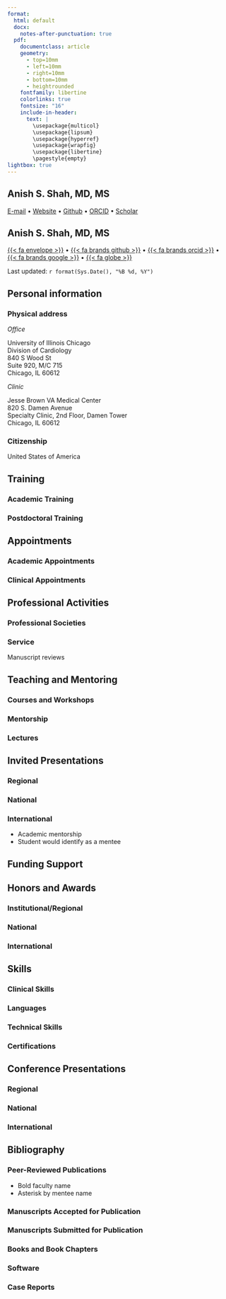 ```yaml
---
format:
  html: default
  docx:
    notes-after-punctuation: true
  pdf:
    documentclass: article
    geometry:
      - top=10mm
      - left=10mm
      - right=10mm
      - bottom=10mm
      - heightrounded
    fontfamily: libertine
    colorlinks: true
    fontsize: "16"
    include-in-header:
      text: |
        \usepackage{multicol}
        \usepackage{lipsum}
        \usepackage{hyperref}
        \usepackage{wrapfig}
        \usepackage{libertine}
        \pagestyle{empty}
lightbox: true
---
```


<!-- Title -->

::: {.content-visible when-format="pdf"}
\begin{huge}\begin{center}{\bf Anish S. Shah, MD, MS}\end{center}\end{huge}

\begin{center}
\href{mailto:ashah282@uic.edu}{E-mail} $\bullet$
\href{https:/shah-in-boots.github.io}{Website} $\bullet$
\href{https:/github.com/shah-in-boots}{Github} $\bullet$
\href{https://orcid.org/0000-0002-9729-1558}{ORCID} $\bullet$
\href{https://scholar.google.com/citations?hl=en&user=jFGiIJMAAAAJ}{Scholar}
\end{center}
:::

::: {.content-visible when-format="docx"}

# Anish S. Shah, MD, MS 

[E-mail](mailto:ashah282@uic.edu) $\bullet$
[Website](https://shah-in-boots.github.io) $\bullet$
[Github](https://github.com/shah-in-boots) $\bullet$
[ORCID](https://orcid.org/0000-0002-9729-1558) $\bullet$
[Scholar](https://scholar.google.com/citations?hl=en&user=jFGiIJMAAAAJ)

:::

::: {.content-visible when-format="html"}
# Anish S. Shah, MD, MS 

[{{< fa envelope >}}](mailto:ashah282@uic.edu) $\bullet$
[{{< fa brands github >}}](https://github.com/shah-in-boots) $\bullet$
[{{< fa brands orcid >}}](https://orcid.org/0000-0002-9729-1558) $\bullet$
[{{< fa brands google >}}](https://scholar.google.com/citations?hl=en&user=jFGiIJMAAAAJ) $\bullet$
[{{< fa globe >}}](https://shah-in-boots.github.io)  
:::

Last updated: `r format(Sys.Date(), "%B %d, %Y")`

## Personal information

### Physical address

_Office_

University of Illinois Chicago  
Division of Cardiology  
840 S Wood St  
Suite 920, M/C 715  
Chicago, IL 60612  

_Clinic_

Jesse Brown VA Medical Center  
820 S. Damen Avenue  
Specialty Clinic, 2nd Floor, Damen Tower  
Chicago, IL 60612  

### Citizenship

United States of America

## Training

### Academic Training

### Postdoctoral Training

## Appointments

### Academic Appointments

### Clinical Appointments

## Professional Activities

### Professional Societies

### Service

Manuscript reviews

## Teaching and Mentoring

### Courses and Workshops

### Mentorship

### Lectures

## Invited Presentations

### Regional

### National

### International

- Academic mentorship
- Student would identify as a mentee

## Funding Support

## Honors and Awards

### Institutional/Regional

### National

### International

## Skills

### Clinical Skills

### Languages

### Technical Skills

### Certifications

## Conference Presentations

### Regional

### National

### International


## Bibliography

### Peer-Reviewed Publications

- Bold faculty name
- Asterisk by mentee name

### Manuscripts Accepted for Publication

### Manuscripts Submitted for Publication

### Books and Book Chapters

### Software 

### Case Reports
